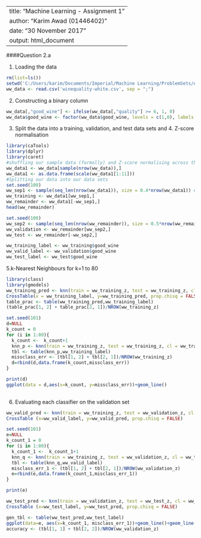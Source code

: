 
---
title: "Machine Learning - Assignment 1"
author: "Karim Awad (01446402)"
date: "30 November 2017"
output: html_document
---

####Question 2.a

1. Loading the data
```r
rm(list=ls())
setwd('C:/Users/karim/Documents/Imperial/Machine Learning/ProblemSets/Assignment1')
ww_data <- read.csv('winequality-white.csv', sep = ";")

```

2. Constructing a binary column

```r
ww_data[,"good_wine"] <- ifelse(ww_data[,"quality"] >= 6, 1, 0)
ww_data$good_wine <- factor(ww_data$good_wine, levels = c(1,0), labels = c("good_wine", "bad_wine"))

```

3. Split the data into a training, validation, and test data sets and 4. Z-score normalisation

```r
library(caTools)
library(dplyr)
library(caret)
#shuffling our sample data (formally) and Z-score normalising across the entire dataset
ww_data1 <- ww_data[sample(nrow(ww_data)),]
ww_data1 <- as.data.frame(scale(ww_data1[1:11]))
#Splitting our data into our data sets
set.seed(100)
ww_sep1 <- sample(seq_len(nrow(ww_data1)), size = 0.4*nrow(ww_data1)) #this does shuffle our sample again
ww_training <- ww_data1[ww_sep1,]
ww_remainder <- ww_data1[-ww_sep1,]
head(ww_remainder)

set.seed(100)
ww_sep2 <- sample(seq_len(nrow(ww_remainder)), size = 0.5*nrow(ww_remainder))
ww_validation <- ww_remainder[ww_sep2,]
ww_test <- ww_remainder[-ww_sep2,]

ww_training_label <- ww_training$good_wine
ww_valid_label <- ww_validation$good_wine
ww_test_label <- ww_test$good_wine


```


5.k-Nearest Neighbours for k=1 to 80

```r
library(class)
library(gmodels)
ww_training_pred <- knn(train = ww_training_z, test = ww_training_z, cl = ww_training_label, k = 80)
CrossTable(x = ww_training_label, y=ww_training_pred, prop.chisq = FALSE)
table_prac <- table(ww_training_pred,ww_training_label)
(table_prac[1, 2] + table_prac[2, 1])/NROW(ww_training_z)

set.seed(101)
d=NULL
k_count = 0
for (i in 1:80){
  k_count <-  k_count+1
  knn_p <- knn(train = ww_training_z, test = ww_training_z, cl = ww_training_label, k = i)
  tbl <- table(knn_p,ww_training_label)
  missclass_err <- (tbl[1, 2] + tbl[2, 1])/NROW(ww_training_z)
  d=rbind(d,data.frame(k_count,missclass_err))
}

print(d)
ggplot(data = d,aes(x=k_count, y=missclass_err))+geom_line()
  
```


6. Evaluating each classifier on the validation set

```r

ww_valid_pred <- knn(train = ww_training_z, test = ww_validation_z, cl = ww_training_label, k = 80)
CrossTable (x=ww_valid_label, y=ww_valid_pred, prop.chisq = FALSE)

set.seed(101)
e=NULL
k_count_1 = 0
for (i in 1:80){
  k_count_1 <-  k_count_1+1
  knn_q <- knn(train = ww_training_z, test = ww_validation_z, cl = ww_training_label, k = i)
  tbl <- table(knn_q,ww_valid_label)
  misclass_err_1 <- (tbl[1, 2] + tbl[2, 1])/NROW(ww_validation_z)
  e=rbind(e,data.frame(k_count_1,misclass_err_1))
}

print(e)
```

```r

ww_test_pred <- knn(train = ww_validation_z, test = ww_test_z, cl = ww_valid_label, k = 10)
CrossTable (x=ww_test_label, y=ww_test_pred, prop.chisq = FALSE)

gen_tbl <- table(ww_test_pred,ww_test_label)
ggplot(data=e, aes(x=k_count_1, misclass_err_1))+geom_line()+geom_line(data=d, aes(x=k_count, y=missclass_err))
accuracy <- (tbl[1, 1] + tbl[2, 2])/NROW(ww_validation_z)

```